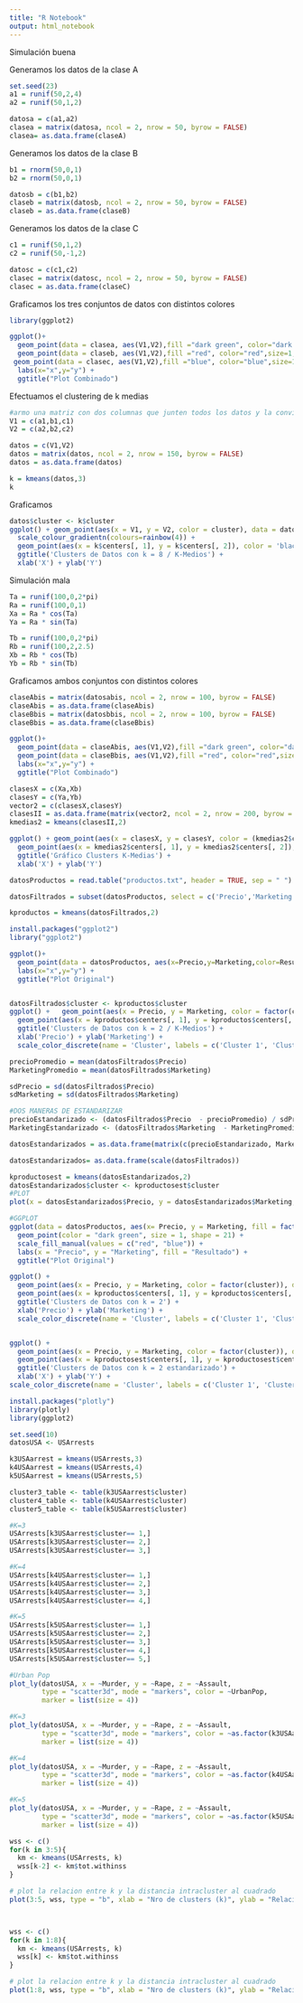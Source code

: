 ---
title: "R Notebook"
output: html_notebook
---

Simulación buena

Generamos los datos de la clase A

```{r}

set.seed(23)
a1 = runif(50,2,4)
a2 = runif(50,1,2)

datosa = c(a1,a2)
clasea = matrix(datosa, ncol = 2, nrow = 50, byrow = FALSE)
clasea= as.data.frame(claseA)


```

Generamos los datos de la clase B

```{r}
b1 = rnorm(50,0,1)
b2 = rnorm(50,0,1)

datosb = c(b1,b2)
claseb = matrix(datosb, ncol = 2, nrow = 50, byrow = FALSE)
claseb = as.data.frame(claseB)
```

Generamos los datos de la clase C

```{r}

c1 = runif(50,1,2)
c2 = runif(50,-1,2)

datosc = c(c1,c2)
clasec = matrix(datosc, ncol = 2, nrow = 50, byrow = FALSE)
clasec = as.data.frame(claseC)


```

Graficamos los tres conjuntos de datos con distintos colores

```{r}

library(ggplot2)

ggplot()+
  geom_point(data = clasea, aes(V1,V2),fill ="dark green", color="dark green",size=1,shape = 21) + 
  geom_point(data = claseb, aes(V1,V2),fill ="red", color="red",size=1,shape = 21)+
 geom_point(data = clasec, aes(V1,V2),fill ="blue", color="blue",size=1,shape = 21) +
  labs(x="x",y="y") +
  ggtitle("Plot Combinado")

```

Efectuamos el clustering de k medias

```{r}
#armo una matriz con dos columnas que junten todos los datos y la convierto en data frame
V1 = c(a1,b1,c1)
V2 = c(a2,b2,c2)

datos = c(V1,V2)
datos = matrix(datos, ncol = 2, nrow = 150, byrow = FALSE)
datos = as.data.frame(datos)

k = kmeans(datos,3)
k
```

Graficamos

```{r}

datos$cluster <- k$cluster
ggplot() + geom_point(aes(x = V1, y = V2, color = cluster), data = datos, size = 1) +
  scale_colour_gradientn(colours=rainbow(4)) +
  geom_point(aes(x = k$centers[, 1], y = k$centers[, 2]), color = 'black', size = 3) + 
  ggtitle('Clusters de Datos con k = 8 / K-Medios') + 
  xlab('X') + ylab('Y')

```

Simulación mala



```{r}

Ta = runif(100,0,2*pi)
Ra = runif(100,0,1)
Xa = Ra * cos(Ta)
Ya = Ra * sin(Ta)


```



```{r}
Tb = runif(100,0,2*pi)
Rb = runif(100,2,2.5)
Xb = Rb * cos(Tb)
Yb = Rb * sin(Tb)


```

Graficamos ambos conjuntos con distintos colores

```{r}

claseAbis = matrix(datosabis, ncol = 2, nrow = 100, byrow = FALSE)
claseAbis = as.data.frame(claseAbis)
claseBbis = matrix(datosbbis, ncol = 2, nrow = 100, byrow = FALSE)
claseBbis = as.data.frame(claseBbis)

ggplot()+
  geom_point(data = claseAbis, aes(V1,V2),fill ="dark green", color="dark green",size=1,shape = 21) + 
  geom_point(data = claseBbis, aes(V1,V2),fill ="red", color="red",size=1,shape = 21) +
  labs(x="x",y="y") +
  ggtitle("Plot Combinado")

clasesX = c(Xa,Xb)
clasesY = c(Ya,Yb)
vector2 = c(clasesX,clasesY)
clasesII = as.data.frame(matrix(vector2, ncol = 2, nrow = 200, byrow = FALSE))
kmedias2 = kmeans(clasesII,2)

ggplot() + geom_point(aes(x = clasesX, y = clasesY, color = (kmedias2$cluster)), data = clasesII, size = 2) +
  geom_point(aes(x = kmedias2$centers[, 1], y = kmedias2$centers[, 2]), color = 'red', size = 4) + 
  ggtitle('Gráfico Clusters K-Medias') + 
  xlab('X') + ylab('Y')

```
```{r}
datosProductos = read.table("productos.txt", header = TRUE, sep = " ")

datosFiltrados = subset(datosProductos, select = c('Precio','Marketing'))

kproductos = kmeans(datosFiltrados,2)

install.packages("ggplot2")
library("ggplot2")

ggplot()+
  geom_point(data = datosProductos, aes(x=Precio,y=Marketing,color=Resultado),fill ="dark green",size=1,shape = 21) + 
  labs(x="x",y="y") +
  ggtitle("Plot Original")


datosFiltrados$cluster <- kproductos$cluster
ggplot() +   geom_point(aes(x = Precio, y = Marketing, color = factor(cluster)), data = datosFiltrados, size = 1) +
  geom_point(aes(x = kproductos$centers[, 1], y = kproductos$centers[, 2]), color = 'black', size = 3) +
  ggtitle('Clusters de Datos con k = 2 / K-Medios') +
  xlab('Precio') + ylab('Marketing') +
  scale_color_discrete(name = 'Cluster', labels = c('Cluster 1', 'Cluster 2'))

```

```{r}
precioPromedio = mean(datosFiltrados$Precio)
MarketingPromedio = mean(datosFiltrados$Marketing)

sdPrecio = sd(datosFiltrados$Precio)
sdMarketing = sd(datosFiltrados$Marketing)

#DOS MANERAS DE ESTANDARIZAR
precioEstandarizado <- (datosFiltrados$Precio  - precioPromedio) / sdPrecio
MarketingEstandarizado <- (datosFiltrados$Marketing  - MarketingPromedio) / sdMarketing

datosEstandarizados = as.data.frame(matrix(c(precioEstandarizado, MarketingEstandarizado), ncol = 2, nrow = 45, byrow = FALSE))

datosEstandarizados= as.data.frame(scale(datosFiltrados))

kproductosest = kmeans(datosEstandarizados,2)
datosEstandarizados$cluster <- kproductosest$cluster
#PLOT
plot(x = datosEstandarizados$Precio, y = datosEstandarizados$Marketing, pch=19)

#GGPLOT
ggplot(data = datosProductos, aes(x= Precio, y = Marketing, fill = factor(Resultado))) +
  geom_point(color = "dark green", size = 1, shape = 21) +
  scale_fill_manual(values = c("red", "blue")) +
  labs(x = "Precio", y = "Marketing", fill = "Resultado") +
  ggtitle("Plot Original")

ggplot() +
  geom_point(aes(x = Precio, y = Marketing, color = factor(cluster)), data = datosFiltrados, size = 1) +
  geom_point(aes(x = kproductos$centers[, 1], y = kproductos$centers[, 2]), color = 'black', size = 3) +
  ggtitle('Clusters de Datos con k = 2') +
  xlab('Precio') + ylab('Marketing') +
  scale_color_discrete(name = 'Cluster', labels = c('Cluster 1', 'Cluster 2'))


ggplot() + 
  geom_point(aes(x = Precio, y = Marketing, color = factor(cluster)), data = datosEstandarizados, size = 1) +
  geom_point(aes(x = kproductosest$centers[, 1], y = kproductosest$centers[, 2]), color = 'black', size = 3) + 
  ggtitle('Clusters de Datos con k = 2 estandarizado') + 
  xlab('X') + ylab('Y') +
scale_color_discrete(name = 'Cluster', labels = c('Cluster 1', 'Cluster 2'))

```

```{r}
install.packages("plotly")
library(plotly)
library(ggplot2)
```
```{r}
set.seed(10)
datosUSA <- USArrests

k3USAarrest = kmeans(USArrests,3)
k4USAarrest = kmeans(USArrests,4)
k5USAarrest = kmeans(USArrests,5)

cluster3_table <- table(k3USAarrest$cluster)
cluster4_table <- table(k4USAarrest$cluster)
cluster5_table <- table(k5USAarrest$cluster)

#K=3
USArrests[k3USAarrest$cluster== 1,]
USArrests[k3USAarrest$cluster== 2,]
USArrests[k3USAarrest$cluster== 3,]

#K=4
USArrests[k4USAarrest$cluster== 1,]
USArrests[k4USAarrest$cluster== 2,]
USArrests[k4USAarrest$cluster== 3,]
USArrests[k4USAarrest$cluster== 4,]

#K=5
USArrests[k5USAarrest$cluster== 1,]
USArrests[k5USAarrest$cluster== 2,]
USArrests[k5USAarrest$cluster== 3,]
USArrests[k5USAarrest$cluster== 4,]
USArrests[k5USAarrest$cluster== 5,]

```
```{r}
#Urban Pop
plot_ly(datosUSA, x = ~Murder, y = ~Rape, z = ~Assault, 
        type = "scatter3d", mode = "markers", color = ~UrbanPop, 
        marker = list(size = 4))

#K=3
plot_ly(datosUSA, x = ~Murder, y = ~Rape, z = ~Assault, 
        type = "scatter3d", mode = "markers", color = ~as.factor(k3USAarrest$cluster), 
        marker = list(size = 4))

#K=4
plot_ly(datosUSA, x = ~Murder, y = ~Rape, z = ~Assault, 
        type = "scatter3d", mode = "markers", color = ~as.factor(k4USAarrest$cluster), 
        marker = list(size = 4))

#K=5
plot_ly(datosUSA, x = ~Murder, y = ~Rape, z = ~Assault, 
        type = "scatter3d", mode = "markers", color = ~as.factor(k5USAarrest$cluster), 
        marker = list(size = 4))

```

```{r}
wss <- c()
for(k in 3:5){
  km <- kmeans(USArrests, k)
  wss[k-2] <- km$tot.withinss
}

# plot la relacion entre k y la distancia intracluster al cuadrado
plot(3:5, wss, type = "b", xlab = "Nro de clusters (k)", ylab = "Relacion al cuadrado de las distancias intra cluster")



wss <- c()
for(k in 1:8){
  km <- kmeans(USArrests, k)
  wss[k] <- km$tot.withinss
}

# plot la relacion entre k y la distancia intracluster al cuadrado
plot(1:8, wss, type = "b", xlab = "Nro de clusters (k)", ylab = "Relacion al cuadrado de las distancias intra cluster")


```
